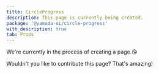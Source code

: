 ```yaml
---
title: CircleProgress
description: This page is currently being created.
package: '@yamada-ui/circle-progress'
with_description: true
tab: Props
---
```


We're currently in the process of creating a page.😘

Wouldn't you like to contribute this page? That's amazing!
